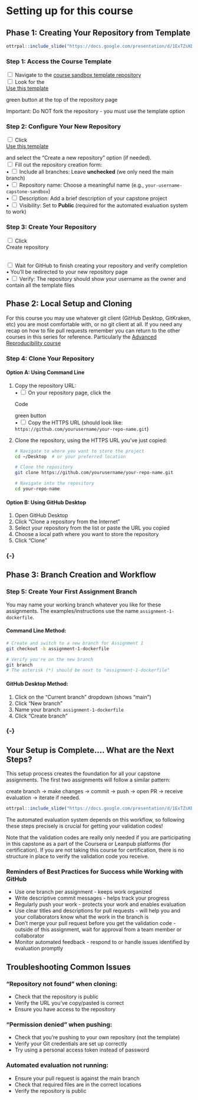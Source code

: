 # Setting up for this course

## Phase 1: Creating Your Repository from Template

```r
ottrpal::include_slide("https://docs.google.com/presentation/d/1ExTZsKDHKM0fIi0_tB80qd8cHvqjEDyNJp-OsnvZ19o/edit?slide=id.g360ed975019_0_188#slide=id.g360ed975019_0_188")
```

### Step 1: Access the Course Template

<input type="checkbox"> Navigate to the [course sandbox template repository](https://github.com/fhdsl/capstone-sandbox)<br/>
<input type="checkbox"> Look for the <div class = "github_button"> <a href="https://github.com/new?template_name=capstone-sandbox&template_owner=fhdsl"> Use this template</a></div> green button at the top of the repository page<br/>

::: {.notice}
Important: Do NOT fork the repository - you must use the template option
:::

### Step 2: Configure Your New Repository

<input type="checkbox"> Click <div class = "github_button"> <a href="https://github.com/new?template_name=capstone-sandbox&template_owner=fhdsl"> Use this template</a></div> and select the "Create a new repository" option (if needed).<br/>
<input type="checkbox"> Fill out the repository creation form:<br/>
  • <input type="checkbox"> Include all branches: Leave **unchecked** (we only need the main branch)<br/>
  • <input type="checkbox"> Repository name: Choose a meaningful name (e.g., `your-username-capstone-sandbox`)<br/>
  • <input type="checkbox"> Description: Add a brief description of your capstone project<br/>
  • <input type="checkbox"> Visibility: Set to **Public** (required for the automated evaluation system to work)<br/>


### Step 3: Create Your Repository

<input type="checkbox"> Click <div class = "github_button"> Create repository </div><br/>
<input type="checkbox"> Wait for GitHub to finish creating your repository and verify completion <br/>
  • You'll be redirected to your new repository page<br/>
  • <input type="checkbox"> Verify: The repository should show your username as the owner and contain all the template files<br/>

## Phase 2: Local Setup and Cloning

For this course you may use whatever git client (GitHub Desktop, GitKraken, etc) you are most comfortable with, or no git client at all.
If you need any recap on how to file pull requests remember you can return to the other courses in this series for reference. Particularly the [Advanced Reproducibility course](https://jhudatascience.org/Adv_Reproducibility_in_Cancer_Informatics/using-version-control-with-github.html)

### Step 4: Clone Your Repository {.tabset}

#### Option A: Using Command Line

1. Copy the repository URL:<br/>
   • <input type="checkbox"> On your repository page, click the <div class = "github_button"> Code </div> green button <br/>
   • <input type="checkbox"> Copy the HTTPS URL (should look like: `https://github.com/yourusername/your-repo-name.git`) <br/>

2. Clone the repository, using the HTTPS URL you've just copied:
   ```bash
   # Navigate to where you want to store the project
   cd ~/Desktop  # or your preferred location

   # Clone the repository
   git clone https://github.com/yourusername/your-repo-name.git

   # Navigate into the repository
   cd your-repo-name
   ```

#### Option B: Using GitHub Desktop

1. Open GitHub Desktop
2. Click "Clone a repository from the Internet"
3. Select your repository from the list or paste the URL you copied
4. Choose a local path where you want to store the repository
5. Click "Clone"

### {-} <!-- Close tabset -->

## Phase 3: Branch Creation and Workflow

### Step 5: Create Your First Assignment Branch {.tabset}

You may name your working branch whatever you like for these assignments. The examples/instructions use the name `assignment-1-dockerfile`.

#### Command Line Method:

```bash
# Create and switch to a new branch for Assignment 1
git checkout -b assignment-1-dockerfile

# Verify you're on the new branch
git branch
# The asterisk (*) should be next to "assignment-1-dockerfile"
```

#### GitHub Desktop Method:
1. Click on the "Current branch" dropdown (shows "main")
2. Click "New branch"
3. Name your branch: `assignment-1-dockerfile`
4. Click "Create branch"

### {-} <!-- Close tabset -->

## Your Setup is Complete.... What are the Next Steps?

This setup process creates the foundation for all your capstone assignments. The first two assignments will follow a similar pattern:

create branch → make changes → commit → push → open PR → receive evaluation → iterate if needed.

```r
ottrpal::include_slide("https://docs.google.com/presentation/d/1ExTZsKDHKM0fIi0_tB80qd8cHvqjEDyNJp-OsnvZ19o/edit?slide=id.g368818bb4f3_0_353#slide=id.g368818bb4f3_0_353")
```

The automated evaluation system depends on this workflow, so following these steps precisely is crucial for getting your validation codes!

Note that the validation codes are really only needed if you are participating in this capstone as a part of the Coursera or Leanpub platforms (for certification). If you are not taking this course for certification, there is no structure in place to verify the validation code you receive.


### Reminders of Best Practices for Success while Working with GitHub

- Use one branch per assignment - keeps work organized
- Write descriptive commit messages - helps track your progress
- Regularly push your work - protects your work and enables evaluation
- Use clear titles and descriptions for pull requests - will help you and your collaborators know what the work in the branch is
- Don't merge your pull request before you get the validation code - outside of this assignment, wait for approval from a team member or collaborator
- Monitor automated feedback - respond to or handle issues identified by evaluation promptly

## Troubleshooting Common Issues

### "Repository not found" when cloning:
- Check that the repository is public
- Verify the URL you've copy/pasted is correct
- Ensure you have access to the repository

### "Permission denied" when pushing:
- Check that you're pushing to your own repository (not the template)
- Verify your Git credentials are set up correctly
- Try using a personal access token instead of password

### Automated evaluation not running:
- Ensure your pull request is against the main branch
- Check that required files are in the correct locations
- Verify the repository is public

